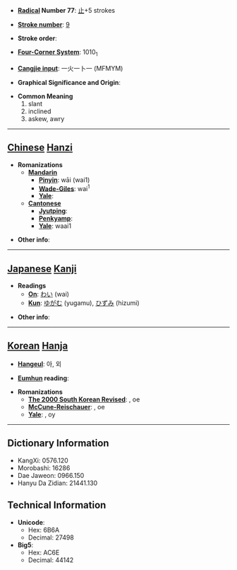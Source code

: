 * '''[[Wiktionary:Chinese radical index| Radical]] Number 77''': [[Wiktionary:Chinese radical index 止|止]]+5 strokes

* '''[[Wiktionary:Chinese total strokes index|Stroke number]]''': [[Wiktionary:Chinese total strokes index 9|9]]

* '''Stroke order''': 

* '''[[Wiktionary:Chinese four corner index|Four-Corner System]]''': 1010<sub>1</sub>

* '''[[Wiktionary:Chinese Cangjie index|Cangjie input]]''': 一火一卜一 (MFMYM)

* '''Graphical Significance and Origin''': 

* '''Common Meaning'''
*#slant
*# inclined
*# askew, awry


----

== [[Chinese]] [[Hanzi]] ==

* '''Romanizations'''
** '''[[Mandarin]]'''
*** '''[[Pinyin]]''': wāi (wai1)
*** '''[[Wade-Giles]]''': wai<sup>1</sup>
*** '''[[Yale]]''': 
** '''[[Cantonese]]'''
*** '''[[Jyutping]]''':
*** '''[[Penkyamp]]''': 
*** '''[[Yale]]''': waai1

* '''Other info''': 

----

== [[Japanese]] [[Kanji]] ==

* '''Readings'''
** '''[[On]]''': [[わい]] (wai)
** '''[[Kun]]''': [[ゆがむ]] (yugamu), [[ひずみ]] (hizumi)

* '''Other info''':  

----

== [[Korean]] [[Hanja]] ==

* '''[[Hangeul]]''': 아, 외

* '''[[Eumhun]] reading''': 

* '''Romanizations'''
** '''[[The 2000 South Korean Revised Romanization|The 2000 South Korean Revised]]''': , oe
** '''[[McCune-Reischauer]]''': , oe
** '''[[Yale]]''': , oy

----

== Dictionary Information ==

* KangXi: 0576.120
* Morobashi: 16286
* Dae Jaweon: 0966.150
* Hanyu Da Zidian: 21441.130

== Technical Information ==

* '''Unicode''':
** Hex: 6B6A
** Decimal: 27498
* '''Big5''':
** Hex: AC6E
** Decimal: 44142